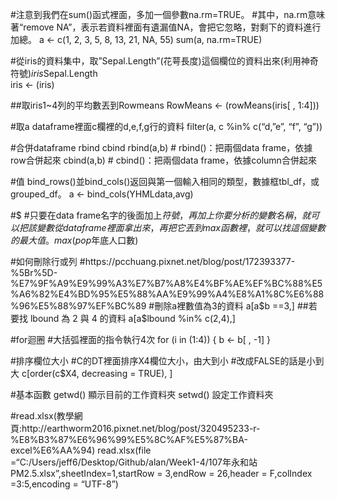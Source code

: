 #注意到我們在sum()函式裡面，多加一個參數na.rm=TRUE。
#其中，na.rm意味著“remove NA”，表示若資料裡面有遺漏值NA，會把它忽略，對剩下的資料進行加總。
a <- c(1, 2, 3, 5, 8, 13, 21, NA, 55)
sum(a, na.rm=TRUE)



#從iris的資料集中，取"Sepal.Length"(花萼長度)這個欄位的資料出來(利用神奇符號$)
iris$Sepal.Length  
iris <- (iris)

##取iris1~4列的平均數丟到Rowmeans
RowMeans <- (rowMeans(iris[ , 1:4]))

#取a dataframe裡面c欄裡的d,e,f,g行的資料
filter(a, c %in% c("d, "e", "f", "g"))


#合併dataframe rbind cbind
rbind(a,b) # rbind()：把兩個data frame，依據row合併起來
cbind(a,b) # cbind()：把兩個data frame，依據column合併起來

#值
bind_rows()並bind_cols()返回與第一個輸入相同的類型，數據框tbl_df，或grouped_df。
a <- bind_cols(YHMLdata,avg)

#$ 
#只要在data frame名字的後面加上$符號，再加上你要分析的變數名稱，就可以把該變數從data frame裡面拿出來，再把它丟到max函數裡，就可以找這個變數的最大值。
 max(pop$年底人口數)




#如何刪除行或列
#https://pcchuang.pixnet.net/blog/post/172393377-%5Br%5D-%E7%9F%A9%E9%99%A3%E7%B7%A8%E4%BF%AE%EF%BC%88%E5%A6%82%E4%BD%95%E5%88%AA%E9%99%A4%E8%A1%8C%E6%88%96%E5%88%97%EF%BC%89
#刪除a裡數值為3的資料
a[a$b ==3,]
##若要找 lbound 為 2 與 4 的資料
a[a$lbound %in% c(2,4),]

#for迴圈
#大括弧裡面的指令執行4次
for (i in (1:4))
  {
  b <- b[ , -1]
  }

#排序欄位大小
#C的DT裡面排序X4欄位大小，由大到小 #改成FALSE的話是小到大
c[order(c$X4, decreasing = TRUE), ]




#基本函數
getwd() 	顯示目前的工作資料夾 
setwd()	設定工作資料夾


#read.xlsx(教學網頁:http://earthworm2016.pixnet.net/blog/post/320495233-r-%E8%B3%87%E6%96%99%E5%8C%AF%E5%87%BA-excel%E6%AA%94)
 read.xlsx(file ="C:/Users/jeff6/Desktop/Github/alan/Week1-4/107年永和站PM2.5.xlsx",sheetIndex=1,startRow = 3,endRow = 26,header = F,colIndex =3:5,encoding = "UTF-8")
 
 
 
 
